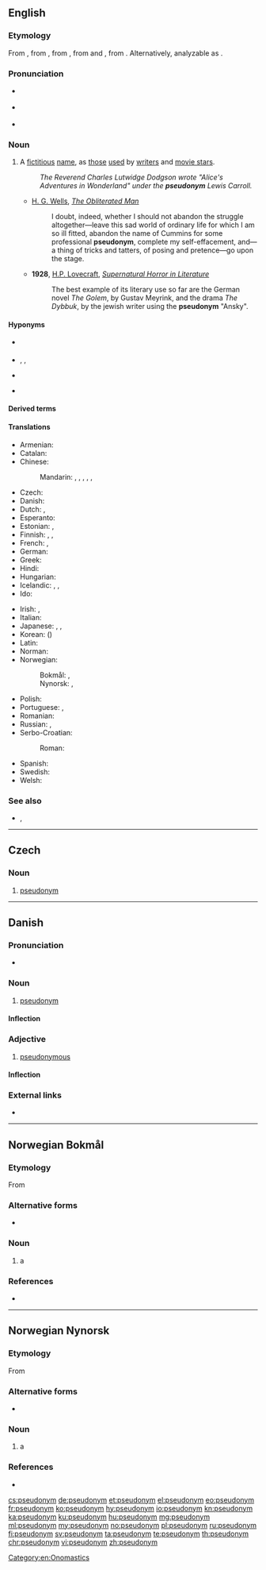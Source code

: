 {{also|Pseudonym}}
==English==
{{was wotd|2006|October|5}}
{{wikipedia}}

===Etymology===
From {{m|en|pseudonymous}}, from {{der|en|fr|pseudonyme|t=having a false name}}, from {{der|en|grc|ψευδώνυμος}}, from {{m|grc|ψευδής|t=false}} and {{m|grc|ὄνυμα}}, from {{m|grc|ὄνομα|t=name}}. Alternatively, analyzable as {{af|en|pseudo-|-onym}}.

===Pronunciation===
* {{a|UK}} {{IPA|/ˈs(j)uː.dəʊ.nɪm/|/ˈsu.də.nɪm/|lang=en}}
* {{a|US}} {{IPA|/ˈsudoʊnɪm/|lang=en}}
* {{audio|en-us-pseudonym.ogg|Audio (US)|lang=en}}

===Noun===
{{en-noun}}

# A [[fictitious]] [[name]], as [[those]] [[use]]d by [[writer]]s and [[movie star]]s.
#: ''The Reverend Charles Lutwidge Dodgson wrote "Alice's Adventures in Wonderland" under the '''pseudonym''' Lewis Carroll.''
#* {{c.|1911}} [[w:H. G. Wells|H. G. Wells]], ''[[s:The Obliterated Man|The Obliterated Man]]''
#*: I doubt, indeed, whether I should not abandon the struggle altogether—leave this sad world of ordinary life for which I am so ill fitted, abandon the name of Cummins for some professional '''pseudonym''', complete my self-effacement, and—a thing of tricks and tatters, of posing and pretence—go upon the stage.
#* '''1928''', [[w:H.P. Lovecraft|H.P. Lovecraft]], ''[[s:Supernatural Horror in Literature|Supernatural Horror in Literature]]''
#*: The best example of its literary use so far are the German novel ''The Golem'', by Gustav Meyrink, and the drama ''The Dybbuk'', by the jewish writer using the '''pseudonym''' "Ansky".

====Hyponyms====
* {{sense|acting contexts}} {{l|en|stage name}}
* {{sense|literary contexts}} {{l|en|pen name}}, {{l|en|pen-name}}, {{l|en|nom de plume}}
* {{sense|military contexts}} {{l|en|nom de guerre}}
* {{sense|another person's actual name adopted as a pseudonym}} {{l|en|allonym}}

====Derived terms====
{{der4|pseudonymize|pseudonymization|pseudonymousness|pseudonymity|pseudonymous|pseudonymously|pseudonymized|lang=en}}

====Translations====
{{trans-top|fictitious name}}
* Armenian: {{t+|hy|կեղծանուն}}
* Catalan: {{t+|ca|pseudònim|m}}
* Chinese:
*: Mandarin: {{qualifier|fake name}} {{t+|cmn|假名|tr=jiǎmíng}}, {{qualifier|assumed name}} {{t+|cmn|化名|tr=huàmíng}}, {{qualifier|pen name}} {{t+|cmn|筆名}}, {{t+|cmn|笔名|tr=bǐmíng}}, {{qualifier|stage name}} {{t+|cmn|藝名}}, {{t+|cmn|艺名|tr=yìmíng}}
* Czech: {{t+|cs|pseudonym|m}}
* Danish: {{t|da|pseudonym}}
* Dutch: {{t+|nl|pseudoniem|n}}, {{t+|nl|schuilnaam|m}}
* Esperanto: {{t|eo|pseŭdonimo}}
* Estonian: {{t|et|varjunimi}}, {{t|et|pseudonüüm}}
* Finnish: {{t|fi|salanimi}}, {{t+|fi|nimimerkki}}, {{t+|fi|pseudonyymi}}
* French: {{t+|fr|nom de guerre|m}}, {{t+|fr|pseudonyme|m}}
* German: {{t+|de|Pseudonym|n}}
* Greek: {{t+|el|ψευδώνυμο|n}}
* Hindi: {{t|hi|तख़ल्लुस|tr=takʰallus}}
* Hungarian: {{t+|hu|álnév}}
* Icelandic: {{t|is|höfundarnafn|n}}, {{t|is|dulnefni|n}}, {{t|is|leyninafn|n}}
* Ido: {{t+|io|pseudonimo}}
{{trans-mid}}
* Irish: {{t|ga|ainm bréige|m}}, {{t|ga|ainm cleite|m}} {{qualifier|pen name}}
* Italian: {{t+|it|pseudonimo|m}}
* Japanese: {{t|ja|雅号|tr=がごう, gagō}}, {{t+|ja|筆名|tr=ひつめい, hitsumei}}, {{t+|ja|ペンネーム|tr=pennēmu}}
* Korean: {{t+|ko|익명}} ({{t+|ko|匿名}})
* Latin: {{t|la|pseudonymum|n}}
* Norman: {{t|nrf|nom-d'plieunme|m}} {{qualifier|Jersey; pen name}}
* Norwegian:
*: Bokmål: {{t+|nb|pseudonym|n}}, {{t|nb|psevdonym|n}}
*: Nynorsk: {{t|nn|pseudonym|n}}, {{t|nn|psevdonym|n}}
* Polish: {{t+|pl|pseudonim|m-in}}
* Portuguese: {{t+|pt|pseudónimo|m}}, {{t+|pt|pseudônimo|m}} {{qualifier|Brazil}}
* Romanian: {{t+|ro|pseudonim|n}}
* Russian: {{t+|ru|псевдони́м|m}}, {{t|ru|вы́мышленное и́мя|n}}
* Serbo-Croatian:
*:Roman: {{t+|sh|pseudònim|m}}
* Spanish: {{t+|es|seudónimo|m}}
* Swedish: {{t+|sv|pseudonym}}
* Welsh: {{t|cy|ffugenw|m}}
{{trans-bottom}}

===See also===
* {{l|en|codename}}, {{l|en|nom de code}}

[[Category:en:Onomastics]]

----

==Czech==

===Noun===
{{cs-noun|g=m}}

# [[#English|pseudonym]]

----

==Danish==

===Pronunciation===
* {{IPA|/sœvdonyːm/|[sœwd̥oˈnyːˀm]|lang=da}}

===Noun===
{{da-noun|et|er}}

# [[pseudonym#English|pseudonym]]

====Inflection====
{{da-noun-infl|et|er}}

===Adjective===
{{da-adj}}

# [[pseudonymous]]

====Inflection====
{{da-infl-adj}}

===External links===
* {{pedialite|lang=da}}

----

==Norwegian Bokmål==
{{wikipedia|lang=no}}

===Etymology===
From {{etyl|grc|nb}} {{m|grc|ψευδώνυμος}}

===Alternative forms===
* {{l|nb|psevdonym}}

===Noun===
{{nb-noun-n3}}

# a {{l|en|pseudonym}}

===References===
* {{R:The Bokmål Dictionary}}

----

==Norwegian Nynorsk==
{{wikipedia|lang=nn}}

===Etymology===
From {{etyl|grc|nn}} {{m|grc|ψευδώνυμος}}

===Alternative forms===
* {{l|nn|psevdonym}}

===Noun===
{{nn-noun-n1}}

# a {{l|en|pseudonym}}

===References===
* {{R:The Nynorsk Dictionary}}

[[cs:pseudonym]]
[[de:pseudonym]]
[[et:pseudonym]]
[[el:pseudonym]]
[[eo:pseudonym]]
[[fr:pseudonym]]
[[ko:pseudonym]]
[[hy:pseudonym]]
[[io:pseudonym]]
[[kn:pseudonym]]
[[ka:pseudonym]]
[[ku:pseudonym]]
[[hu:pseudonym]]
[[mg:pseudonym]]
[[ml:pseudonym]]
[[my:pseudonym]]
[[no:pseudonym]]
[[pl:pseudonym]]
[[ru:pseudonym]]
[[fi:pseudonym]]
[[sv:pseudonym]]
[[ta:pseudonym]]
[[te:pseudonym]]
[[th:pseudonym]]
[[chr:pseudonym]]
[[vi:pseudonym]]
[[zh:pseudonym]]